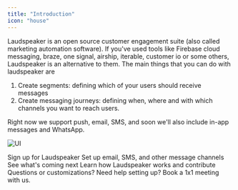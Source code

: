 ```yaml
---
title: "Introduction"
icon: "house"
---
```


Laudspeaker is an open source customer engagement suite (also called marketing automation software). If you've used tools like Firebase cloud messaging, braze, one signal, airship, iterable, customer io or some others, Laudspeaker is an alternative to them. The main things that you can do with laudspeaker are

1) Create segments: defining which of your users should receive messages
2) Create messaging journeys: defining when, where and with which channels you want to reach users. 

Right now we support push, email, SMS, and soon we'll also include in-app messages and WhatsApp.

![UI](/images/guides/getting-started/UI2.png)

<CardGroup>

<Card title="Get started" icon="check-to-slot" href="https://app.laudspeaker.com/signup">
  Sign up for Laudspeaker
</Card>

<Card title="Customer Engagement Suite" icon="messages" href="/getting-started/setting-up-schema-and-channels">
  Set up email, SMS, and other message channels
</Card>


<Card title="Roadmap" icon="road" href="https://github.com/laudspeaker/laudspeaker/tree/Roadmap">
  See what's coming next
</Card>

<Card title="Developer" icon="rectangle-terminal" href="/developer">
  Learn how Laudspeaker works and contribute
</Card>

<Card title="Contact Us" icon="person" href="https://calendly.com/laudspeaker/30-minute-meeting-clone">
  Questions or customizations? Need help setting up? Book a 1x1 meeting with us.
</Card>

</CardGroup>